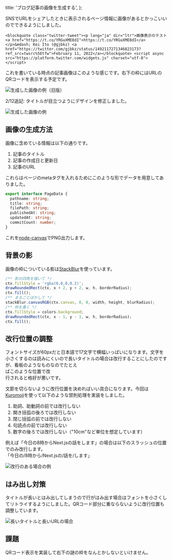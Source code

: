   title: 'ブログ記事の画像を生成する',
};

SNSでURLをシェアしたときに表示されるページ情報に画像があるとかっこいいのでできるようにしました。

```embed:twitter
<blockquote class="twitter-tweet"><p lang="ja" dir="ltr">画像表示のテスト<a href="https://t.co/YRGuXME8dI">https://t.co/YRGuXME8dI</a></p>&mdash; Kei Ito (@gjbkz) <a href="https://twitter.com/gjbkz/status/1492117271346823173?ref_src=twsrc%5Etfw">February 11, 2022</a></blockquote> <script async src="https://platform.twitter.com/widgets.js" charset="utf-8"></script>
```

これを書いている時点の記事画像はこのような感じです。右下の枠にはURLのQRコードを表示する予定です。

![生成した画像の例（旧版）](./post-image.png)

2/12追記: タイトルが目立つようにデザインを修正しました。

![生成した画像の例](./updated.png)

## 画像の生成方法

画像に含めている情報は以下の通りです。

1. 記事のタイトル
2. 記事の作成日と更新日
3. 記事のURL

これらはページのmetaタグを入れるためにこのような形でデータを用意してありました。

```typescript [/src/pageList.ts#L3-L10](https://github.com/gjbkz/gojabako.zone/blob/49482751596fc3b46bbaf7086b374a2eeec83c4e/src/pageList.ts#L3-L10)
export interface PageData {
  pathname: string;
  title: string;
  filePath: string;
  publishedAt: string;
  updatedAt: string;
  commitCount: number;
}
```

これを[node-canvas]でPNG出力します。

[node-canvas]: https://github.com/Automattic/node-canvas

## 背景の影

画像の枠についている影は[StackBlur]を使っています。

[StackBlur]: https://github.com/flozz/StackBlur

```typescript [/packages/page/generatePageImage.ts#L88-L94](https://github.com/gjbkz/gojabako.zone/blob/49482751596fc3b46bbaf7086b374a2eeec83c4e/packages/page/generatePageImage.ts#L88-L94)
/** 影の四角を描いて */
ctx.fillStyle = 'rgba(0,0,0,0.2)';
drawRoundedRect(ctx, x + 2, y + 2, w, h, borderRadius);
ctx.fill();
/** まるごとぼかして */
stackBlur.canvasRGB(ctx.canvas, 0, 0, width, height, blurRadius);
/** 枠を書く */
ctx.fillStyle = colors.background;
drawRoundedRect(ctx, x - 1, y - 1, w, h, borderRadius);
ctx.fill();
```

## 改行位置の調整

フォントサイズが60pxだと日本語で17文字で横幅いっぱいになります。文字を小さくするのは読みにくいので長いタイトルの場合は改行することにしたのですが、看板のようなものなのでたとえ<br/>ばこのような位置で改<br/>行されると格好が悪いです。

文節を切らないように改行位置を決めればいい具合になります。今回は[Kuromoji]を使って以下のような禁則処理を実装をしました。

[Kuromoji]: https://github.com/takuyaa/kuromoji.js

1. 助詞、助動詞の前では改行しない
2. 開き括弧の後ろでは改行しない
3. 閉じ括弧の前では改行しない
4. 句読点の前では改行しない
5. 数字の後ろでは改行しない（"10cm"など単位を想定しています）

例えば「今日の8時からNext.jsの話をします」の場合は以下のスラッシュの位置でのみ改行します。<br/>
「今日の/8時から/Next.jsの/話を/します」

![改行のある場合の例](./line-break.png)

## はみ出し対策

タイトルが長いとはみ出してしまうので行がはみ出す場合はフォントを小さくしてリトライするようにしました。QRコード部分に重ならないように改行位置も調整しています。

![長いタイトルと長いURLの場合](./overflow.png)

## 課題

QRコード表示を実装して右下の謎の枠をなんとかしないといけません。
